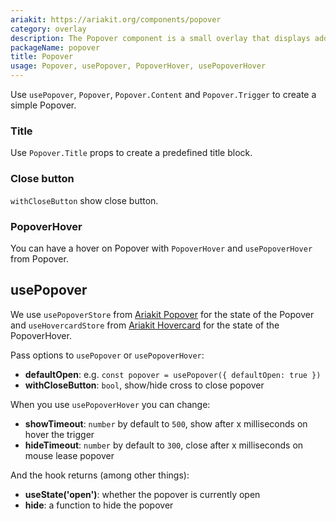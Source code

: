 ```yaml
---
ariakit: https://ariakit.org/components/popover
category: overlay
description: The Popover component is a small overlay that displays additional content or information when triggered by a user action, such as clicking or hovering over an element. It provides contextual information or interactive elements without navigating away from the current page. This component enhances user experience by delivering relevant content in a non-intrusive, easily accessible manner.
packageName: popover
title: Popover
usage: Popover, usePopover, PopoverHover, usePopoverHover
---
```


Use `usePopover`, `Popover`, `Popover.Content` and `Popover.Trigger` to create a simple Popover.

### Title

Use `Popover.Title` props to create a predefined title block.

<div data-playground="title.tsx" data-component="Popover"></div>

### Close button

`withCloseButton` show close button.

<div data-playground="close-button.tsx" data-component="Popover"></div>

### PopoverHover

You can have a hover on Popover with `PopoverHover` and `usePopoverHover` from Popover.

<div data-playground="popover-hover.tsx" data-component="Popover"></div>

## usePopover

We use `usePopoverStore` from [Ariakit Popover](https://ariakit.org/reference/use-popover-store) for the state of the Popover and `useHovercardStore` from [Ariakit Hovercard](https://ariakit.org/reference/use-hovercard-store) for the state of the PopoverHover.

Pass options to `usePopover` or `usePopoverHover`:

- **defaultOpen**: e.g. `const popover = usePopover({ defaultOpen: true })`
- **withCloseButton**: `bool`, show/hide cross to close popover

When you use `usePopoverHover` you can change:

- **showTimeout**: `number` by default to `500`, show after x milliseconds on hover the trigger
- **hideTimeout**: `number` by default to `300`, close after x milliseconds on mouse lease popover

And the hook returns (among other things):

- **useState('open')**: whether the popover is currently open
- **hide**: a function to hide the popover
